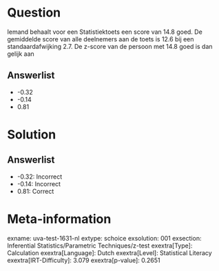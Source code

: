 Question
========

Iemand behaalt voor een Statistiektoets een score van 14.8 goed. De
gemiddelde score van alle deelnemers aan de toets is 12.6 bij een
standaardafwijking 2.7. De z-score van de persoon met 14.8 goed is dan
gelijk aan

Answerlist
----------

* -0.32
* -0.14
* 0.81

Solution
========

Answerlist
----------

* -0.32: Incorrect
* -0.14: Incorrect
* 0.81: Correct

Meta-information
================
exname: uva-test-1631-nl
extype: schoice
exsolution: 001
exsection: Inferential Statistics/Parametric Techniques/z-test
exextra[Type]: Calculation
exextra[Language]: Dutch
exextra[Level]: Statistical Literacy
exextra[IRT-Difficulty]: 3.079
exextra[p-value]: 0.2651
